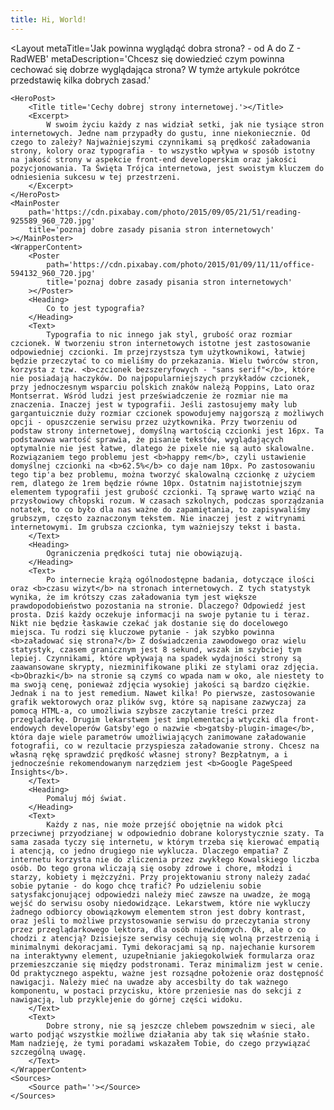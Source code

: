```yaml
---
title: Hi, World!
---
```

<Layout
    metaTitle='Jak powinna wyglądąć dobra strona? - od A do Z - RadWEB'
    metaDescription='Chcesz się dowiedzieć czym powinna cechować się dobrze wyglądająca strona? W tymże artykule pokrótce przedstawię kilka dobrych zasad.'
> 
    <HeroPost>
        <Title title='Cechy dobrej strony internetowej.'></Title>
        <Excerpt>
            W swoim życiu każdy z nas widział setki, jak nie tysiące stron internetowych. Jedne nam przypadły do gustu, inne niekoniecznie. Od czego to zależy? Najważniejszymi czynnikami są prędkość załadowania strony, kolory oraz typografia - to wszystko wpływa w sposób istotny na jakość strony w aspekcie front-end developerskim oraz jakości pozycjonowania. Ta Święta Trójca internetowa, jest swoistym kluczem do odniesienia sukcesu w tej przestrzeni.
        </Excerpt>
    </HeroPost>
    <MainPoster
        path='https://cdn.pixabay.com/photo/2015/09/05/21/51/reading-925589_960_720.jpg'
        title='poznaj dobre zasady pisania stron internetowych'
    ></MainPoster>
    <WrapperContent>
        <Poster
            path='https://cdn.pixabay.com/photo/2015/01/09/11/11/office-594132_960_720.jpg'
            title='poznaj dobre zasady pisania stron internetowych'
        ></Poster>
        <Heading>
            Co to jest typografia?
        </Heading> 
        <Text>
            Typografia to nic innego jak styl, grubość oraz rozmiar czcionek. W tworzeniu stron internetowych istotne jest zastosowanie odpowiedniej czcionki. Im przejrzystsza tym użytkownikowi, łatwiej będzie przeczytać to co mieliśmy do przekazania. Wielu twórców stron, korzysta z tzw. <b>czcionek bezszeryfowych - "sans serif"</b>, które nie posiadają haczyków. Do najpopularniejszych przykładów czcionek, przy jednoczesnym wsparciu polskich znaków należą Poppins, Lato oraz Montserrat. Wśród ludzi jest przeświadczenie że rozmiar nie ma znaczenia. Inaczej jest w typografii. Jeśli zastosujemy mały lub gargantuicznie duży rozmiar czcionek spowodujemy najgorszą z możliwych opcji - opuszczenie serwisu przez użytkownika. Przy tworzeniu od podstaw strony internetowej, domyślną wartością czcionki jest 16px. Ta podstawowa wartość sprawia, że pisanie tekstów, wyglądających optymalnie nie jest łatwe, dlatego że pixele nie są auto skalowalne. Rozwiązaniem tego problemu jest <b>happy rem</b>, czyli ustawienie domyślnej czcionki na <b>62.5%</b> co daje nam 10px. Po zastosowaniu tego tip'a bez problemu, można tworzyć skalowalną czcionkę z użyciem rem, dlatego że 1rem będzie równe 10px. Ostatnim najistotniejszym elementem typografii jest grubość czcionki. Tą sprawę warto wziąć na przysłowiowy chłopski rozum. W czasach szkolnych, podczas sporządzania notatek, to co było dla nas ważne do zapamiętania, to zapisywaliśmy grubszym, często zaznaczonym tekstem. Nie inaczej jest z witrynami internetowymi. Im grubsza czcionka, tym ważniejszy tekst i basta. 
        </Text>
        <Heading>
            Ograniczenia prędkości tutaj nie obowiązują.
        </Heading> 
        <Text>
            Po internecie krążą ogólnodostępne badania, dotyczące ilości oraz <b>czasu wizyt</b> na stronach internetowych. Z tych statystyk wynika, że im krótszy czas załadowania tym jest większe prawdopodobieństwo pozostania na stronie. Dlaczego? Odpowiedź jest prosta. Dziś każdy oczekuje informacji na swoje pytanie tu i teraz. Nikt nie będzie łaskawie czekać jak dostanie się do docelowego miejsca. Tu rodzi się kluczowe pytanie - jak szybko powinna <b>załadować się strona?</b> Z doświadczenia zawodowego oraz wielu statystyk, czasem granicznym jest 8 sekund, wszak im szybciej tym lepiej. Czynnikami, które wpływają na spadek wydajności strony są zaawansowane skrypty, niezminifikowane pliki ze stylami oraz zdjęcia. <b>Obrazki</b> na stronie są czymś co wpada nam w oko, ale niestety to ma swoją cenę, ponieważ zdjęcia wysokiej jakości są bardzo ciężkie. Jednak i na to jest remedium. Nawet kilka! Po pierwsze, zastosowanie grafik wektorowych oraz plików svg, które są napisane zazwyczaj za pomocą HTML-a, co umożliwia szybsze zaczytanie treści przez przeglądarkę. Drugim lekarstwem jest implementacja wtyczki dla front-endowych developerów Gatsby'ego o nazwie <b>gatsby-plugin-image</b>, która daje wiele parametrów umożliwiających zanimowane załadowanie fotografii, co w rezultacie przyspiesza załadowanie strony. Chcesz na własną rękę sprawdzić prędkość własnej strony? Bezpłatnym, a i jednocześnie rekomendowanym narzędziem jest <b>Google PageSpeed Insights</b>.
        </Text>
        <Heading>
            Pomaluj mój świat.
        </Heading> 
        <Text>
            Każdy z nas, nie może przejść obojętnie na widok płci przeciwnej przyodzianej w odpowiednio dobrane kolorystycznie szaty. Ta sama zasada tyczy się internetu, w którym trzeba się kierować empatią i atencją, co jedno drugiego nie wyklucza. Dlaczego empatia? Z internetu korzysta nie do zliczenia przez zwykłego Kowalskiego liczba osób. Do tego grona wliczają się osoby zdrowe i chore, młodzi i starzy, kobiety i mężczyźni. Przy projektowaniu strony należy zadać sobie pytanie - do kogo chcę trafić? Po udzieleniu sobie satysfakcjonującej odpowiedzi należy mieć zawsze na uwadze, że mogą wejść do serwisu osoby niedowidzące. Lekarstwem, które nie wykluczy żadnego odbiorcy obowiązkowym elementem stron jest dobry kontrast, oraz jeśli to możliwe przystosowanie serwisu do przeczytania strony przez przeglądarkowego lektora, dla osób niewidomych. Ok, ale o co chodzi z atencją? Dzisiejsze serwisy cechują się wolną przestrzenią i minimalnymi dekoracjami. Tymi dekoracjami są np. najechanie kursorem na interaktywny element, uzupełnianie jakiegokolwiek formularza oraz przemieszczanie się między podstronami. Teraz minimalizm jest w cenie. Od praktycznego aspektu, ważne jest rozsądne położenie oraz dostępność nawigacji. Należy mieć na uwadze aby accesbilty do tak ważnego komponentu, w postaci przycisku, które przeniesie nas do sekcji z nawigacją, lub przyklejenie do górnej części widoku.
        </Text>
        <Text>
            Dobre strony, nie są jeszcze chlebem powszednim w sieci, ale warto podjąć wszystkie możliwe działania aby tak się właśnie stało. Mam nadzieję, że tymi poradami wskazałem Tobie, do czego przywiązać szczególną uwagę.
        </Text>
    </WrapperContent>
    <Sources>
        <Source path=''></Source>
    </Sources>
</Layout>
